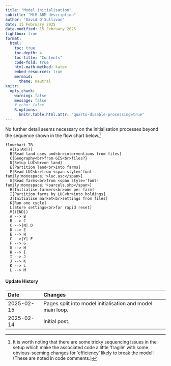 ```yaml
---
title: "Model initialisation"
subtitle: "MtM ABM description"
author: "David O'Sullivan"
date: 15 February 2025
date-modified: 15 February 2025
lightbox: true
format:
  html:
    toc: true
    toc-depth: 4
    toc-title: "Contents"
    code-fold: true
    html-math-method: katex
    embed-resources: true
    mermaid:
      theme: neutral
knitr:
  opts_chunk: 
    warning: false
    message: false
    # echo: false
    R.options: 
      knitr.table.html.attr: "quarto-disable-processing=true"
---
```


No further detail seems necessary on the initialisation processes beyond the sequence shown in the flow chart below.[^1] 

[^1]: It is worth noting that there are some tricky sequencing issues in the setup which make the associated code a little 'fragile' with some obvious-seeming changes for 'efficiency' likely to break the model! (These are noted in code comments.)

```mermaid
flowchart TB
  A((START))
  B[Read land uses and<br>interventions from files]
  C{Geography<br>from GIS<br>files?}
  D[Setup LUC<br>on land]
  E[Partition land<br>into farms]
  F[Read LUC<br>from <span style='font-family:monospace;'>luc.asc</span>]
  G[Read farms<br>from <span style='font-family:monospace;'>parcels.shp</span>]
  H[Initialise farmers<br>one per farm]
  I[Partition farms by LUC<br>into holdings]
  J[Initialise market<br>settings from files]
  K[Run one cycle]
  L[Store settings<br>for rapid reset]
  M((END))
  A --> B
  B --> C
  C -->|N| D
  D --> E
  E --> H
  C -->|Y| F
  F --> G
  G --> H
  H --> I
  I --> J
  J --> K
  K --> L
  L --> M
```

::: {.callout-note collapse="true"}
#### Update History

| Date | Changes
|:-|:------
| 2025-02-15 | Pages split into model initialisation and model main loop.                       
| 2025-02-14 | Initial post.                       

:::
